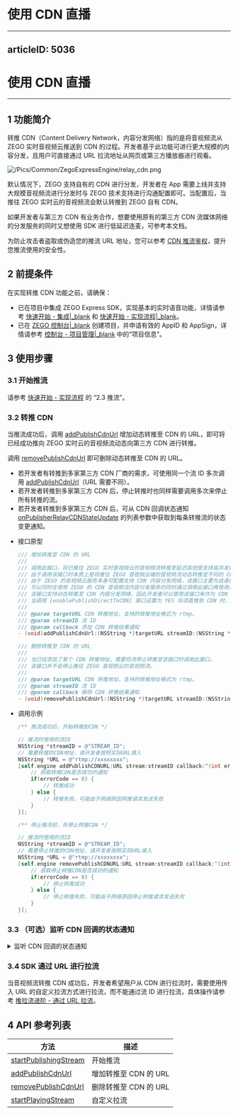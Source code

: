 # 使用 CDN 直播
---
articleID: 5036
---
# 使用 CDN 直播

---

## 1 功能简介

转推 CDN（Content Delivery Network，内容分发网络）指的是将音视频流从 ZEGO 实时音视频云推送到 CDN 的过程。开发者基于此功能可进行更大规模的内容分发，且用户可直接通过 URL 拉流地址从网页或第三方播放器进行观看。  

![/Pics/Common/ZegoExpressEngine/relay_cdn.png](https://storage.zego.im/sdk-doc/Pics/Common/ZegoExpressEngine/relay_cdn.png)
  
默认情况下，ZEGO 支持自有的 CDN 进行分发，开发者在 App 需要上线并支持大规模音视频流进行分发时与 ZEGO 技术支持进行沟通配置即可。当配置后，当推往 ZEGO 实时云的音视频流会默认转推到 ZEGO 自有 CDN。  
  
如果开发者与第三方 CDN 有业务合作，想要使用原有的第三方 CDN 流媒体网络的分发服务的同时又想使用 SDK 进行低延迟连麦，可参考本文档。

为防止攻击者盗取或伪造您的推流 URL 地址，您可以参考 [CDN 推流鉴权](!CDN_StreamPublishing_Authentication)，提升您推流使用的安全性。

## 2 前提条件

在实现转推 CDN 功能之前，请确保：

- 已在项目中集成 ZEGO Express SDK，实现基本的实时语音功能，详情请参考 [快速开始 - 集成\|_blank](!ExpressAudioSDK-Integration/SDK_Integration) 和 [快速开始 - 实现流程\|_blank](!ExpressAudioSDK-Integration/Solution_Implementation)。
- 已在 [ZEGO 控制台\|_blank](https://console.zego.im) 创建项目，并申请有效的 AppID 和 AppSign，详情请参考 [控制台 - 项目管理\|_blank](#12107) 中的“项目信息”。


## 3 使用步骤
### 3.1 开始推流

请参考 [快速开始 - 实现流程](7628#2_3) 的  “2.3 推流”。

### 3.2 转推 CDN

当推流成功后，调用 [addPublishCdnUrl](@addPublishCdnUrl) 增加动态转推至 CDN 的 URL，即可将已经成功推向 ZEGO 实时云的音视频流动态向第三方 CDN 进行转推。

调用 [removePublishCdnUrl](@removePublishCdnUrl) 即可删除动态转推至 CDN 的 URL。

<div class="mk-warning">

- 若开发者有转推到多家第三方 CDN 厂商的需求，可使用同一个流 ID 多次调用 [addPublishCdnUrl](@addPublishCdnUrl)（URL 需要不同）。
- 若开发者转推到多家第三方 CDN 后，停止转推时也同样需要调用多次来停止所有转推的流。
- 若开发者转推到多家第三方 CDN 后，可从 CDN 回调状态通知 [onPublisherRelayCDNStateUpdate](@onPublisherRelayCDNStateUpdate) 的列表参数中获取到每条转推流的状态变更通知。 
</div>


- 接口原型

    ```objective-c
    /// 增加转推至 CDN 的 URL
    ///
    /// 调用此接口，将已推往 ZEGO 实时音视频云的音视频流转推至延迟高但是支持高并发拉流的自定义的 CDN 内容分发网络。
    /// 由于调用该接口时本质上是将推往 ZEGO 音视频云端的音视频流动态转推至不同的 CDN ，因此此接口需要在推流成功后调用。
    /// 由于 ZEGO 的音视频云服务本身可配置支持 CDN 内容分发网络，该接口主要为自身拥有 CDN 内容分发服务的开发者使用。
    /// 可以同时在使用 ZEGO 的 CDN 音视频流内容分发服务的同时通过调用此接口再使用开发者自身拥有 CDN 内容分发服务的开发者使用。
    /// 该接口支持动态转推至 CDN 内容分发网络，因此开发者可以使用该接口来作为 CDN 内容分发服务的一个容灾方案。
    /// 当调用 [enablePublishDirectToCDN] 接口设置为 YES 将流直推到 CDN 时，再调用本接口将无效。
    ///
    /// @param targetURL CDN 转推地址，支持的转推地址格式为 rtmp。
    /// @param streamID 流 ID
    /// @param callback 添加 CDN 转推结果通知
    - (void)addPublishCdnUrl:(NSString *)targetURL streamID:(NSString *)streamID callback:(nullable ZegoPublisherUpdateCdnUrlCallback)callback;
    ```

    ```objective-c
    /// 删除转推至 CDN 的 URL
    ///
    /// 当已经添加了某个 CDN 转推地址，需要将流停止转推至该接口时调用此接口。
    /// 该接口并不会停止推往 ZEGO 音视频云的音视频流。
    ///
    /// @param targetURL CDN 转推地址，支持的转推地址格式为 rtmp。
    /// @param streamID 流 ID
    /// @param callback 移除 CDN 转推结果通知
    - (void)removePublishCdnUrl:(NSString *)targetURL streamID:(NSString *)streamID callback:(nullable ZegoPublisherUpdateCdnUrlCallback)callback;
    ```

- 调用示例

    ```objective-c
    /** 推流成功后，开始转推到CDN */

    // 推流时使用的流ID
    NSString *streamID = @"STREAM_ID";
    // 需要转推的CDN地址，请开发者按照实际URL填入
    NSString *URL = @"rtmp://xxxxxxxx";
    [self.engine addPublishCDNURL:URL stream:streamID callback:^(int errorCode) {
        // 获取转推CDN是否成功的通知
        if(errorCode == 0) {
            // 转推成功
        } else {
            // 转推失败，可能由于网络原因转推请求发送失败
        }
    }];
    ```

    ```objective-c
    /** 停止推流前，先停止转推CDN */

    // 推流时使用的流ID
    NSString *streamID = @"STREAM_ID";
    // 需要停止转推的CDN地址，请开发者按照实际URL填入
    NSString *URL = @"rtmp://xxxxxxxx";
    [self.engine removePublishCDNURL:URL stream:streamID callback:^(int errorCode) {
        // 获取停止转推CDN是否成功的通知
        if(errorCode == 0) {
            // 停止转推成功
        } else {
            // 停止转推失败，可能由于网络原因停止转推请求发送失败
        }
    }];
    ```


### 3.3 （可选）监听 CDN 回调的状态通知

<details class="zg-primary">
    <summary>监听 CDN 回调的状态通知</summary>

- 接口原型

    ```objc
    /**
     * 添加/删除转推 CDN 地址状态回调
     *
     * 在 ZEGO 实时音视频云将音视频流转推到 CDN 后，如果 CDN 转推状态发生变化，例如出现转推停止或转推重试，将会收到此回调。
     * 开发者可根据该回调判断转推 CDN 的音视频流是否正常，若不正常根据异常原因进一步定位转推 CDN 的音视频流异常的原因，以及做对应的容灾策略。
     * 若对异常的原因不了解，可联系 ZEGO 技术支持分析具体异常的原因。
     * @param streamID 推流的流 ID
     * @param infoList 当前 CDN 正在转推的信息列表
     */
    - (void)onPublisherRelayCDNStateUpdate:(NSArray<ZegoStreamRelayCDNInfo *> *)infoList stream:(NSString *)streamID {
        /** 调用动态转推接口成功后，当CDN连接状态发生变更，如出现网络中断导致转推异常等情况，SDK在重试转推的同时，会通过该回调通知 */
    }
    ```

- 调用示例

    ```objc
    @implementation xx
    - (void)onPublisherRelayCDNStateUpdate:(NSArray<ZegoStreamRelayCDNInfo *> *)streamInfoList streamID:(NSString *)streamID {
        // 转推 CDN 结果的通知，开发者可以通过 ZegoStreamRelayCDNInfo 来监控转推 CDN 的情况
    }
    // 重写的其他回调
    ...
    @end
    [self.engine setEventHandler:self];
    ```

</details>


### 3.4 SDK 通过 URL 进行拉流

当音视频流转推 CDN 成功后，开发者希望用户从 CDN 进行拉流时，需要使用传入 URL 的自定义拉流方式进行拉流，而不能通过流 ID 进行拉流，具体操作请参考 [推拉流进阶 - 通过 URL 拉流](#3640)。

## 4 API 参考列表

| 方法 | 描述 |
|-------|--------|
| [startPublishingStream](@startPublishingStream) | 开始推流 |
| [addPublishCdnUrl](@addPublishCdnUrl) | 增加转推至 CDN 的 URL |
| [removePublishCdnUrl](@removePublishCdnUrl) | 删除转推至 CDN 的 URL |
| [startPlayingStream](@startPlayingStream) | 自定义拉流 |
